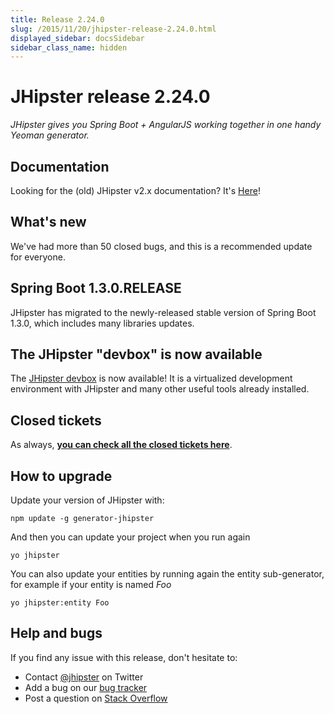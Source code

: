```yaml
---
title: Release 2.24.0
slug: /2015/11/20/jhipster-release-2.24.0.html
displayed_sidebar: docsSidebar
sidebar_class_name: hidden
---
```


JHipster release 2.24.0
==================

*JHipster gives you Spring Boot + AngularJS working together in one handy Yeoman generator.*

Documentation
----------

Looking for the (old) JHipster v2.x documentation? It's [Here](https://www.jhipster.tech/documentation-archive/)!

What's new
----------

We've had more than 50 closed bugs, and this is a recommended update for everyone.

## Spring Boot 1.3.0.RELEASE

JHipster has migrated to the newly-released stable version of Spring Boot 1.3.0, which includes many libraries updates.

## The JHipster "devbox" is now available

The [JHipster devbox](https://github.com/jhipster/jhipster-devbox) is now available! It is a virtualized development environment with JHipster and many other useful tools already installed.

Closed tickets
------------

As always, __[you can check all the closed tickets here](https://github.com/jhipster/generator-jhipster/issues?q=milestone%3A2.24.0+is%3Aclosed)__.

How to upgrade
------------

Update your version of JHipster with:

```
npm update -g generator-jhipster
```

And then you can update your project when you run again

```
yo jhipster
```

You can also update your entities by running again the entity sub-generator, for example if your entity is named _Foo_

```
yo jhipster:entity Foo
```

Help and bugs
--------------

If you find any issue with this release, don't hesitate to:

- Contact [@jhipster](https://twitter.com/jhipster) on Twitter
- Add a bug on our [bug tracker](https://github.com/jhipster/generator-jhipster/issues?state=open)
- Post a question on [Stack Overflow](http://stackoverflow.com/tags/jhipster/info)
